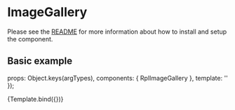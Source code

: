 
<Meta title="Organisms/Image Gallery" />

# ImageGallery
Please see the [README](https://github.com/dpc-sdp/ripple/blob/master/packages/components/Organisms/ImageGallery/README.md) for more information about how to install and setup the component.

## Basic example

  props: Object.keys(argTypes),
  components: { RplImageGallery },
  template: '<rpl-image-gallery :galleryData="galleryData" :enlargeText="enlargeText" />'
});

<Canvas>
  <Story
    name="Image gallery"
    args={{
      galleryData: [
        {
          image: svgPlaceholder({ width: 1024, height: 768, bgColor: '#900', fgColor: '#fff' }),
          alt: 'A test image',
          title: 'Image title here',
          thumbnail: svgPlaceholder({ width: 604, height: 309, bgColor: '#900', fgColor: '#fff' }),
          caption: 'Sed ut perspiciatis unde omnis. Iste natus error sit voluptatem accuntium doloremque laudantium, totam rem aperiam, eaque ipsa quae ab illo inventore veritatis et quasi architecto beatae vitae dicta. Nemo enim ipsam voluptatem quia voluptas sit aspernatur aut odit aut fugit, sed quia consequuntur magni dolores eos qui ratione voluptate.'
        }, {
          image: svgPlaceholder({ width: 1056, height: 540, bgColor: '#090', fgColor: '#fff' }),
          alt: 'A test image',
          title: 'Image title here',
          thumbnail: svgPlaceholder({ width: 604, height: 309, bgColor: '#090', fgColor: '#fff' }),
          caption: 'Sed ut perspiciatis unde omnis. Iste natus error sit voluptatem accuntium doloremque laudantium, totam rem aperiam, eaque ipsa quae ab illo inventore veritatis et quasi architecto beatae vitae dicta. Nemo enim ipsam voluptatem quia.'
        }, {
          image: svgPlaceholder({ width: 597, height: 843, bgColor: '#009', fgColor: '#fff' }),
          alt: 'A test image',
          title: 'Image title here',
          thumbnail: svgPlaceholder({ width: 604, height: 309, bgColor: '#009', fgColor: '#fff' }),
          caption: 'Sed ut perspiciatis unde omnis. Iste natus error sit voluptatem accuntium doloremque laudantium, totam rem aperiam, eaque ipsa quae ab illo inventore veritatis et quasi architecto beatae vitae dicta. Nemo enim ipsam voluptatem quia voluptas sit aspernatur aut odit aut fugit, sed quia consequuntur magni dolores eos qui ratione voluptate. Sed ut perspiciatis unde omnis. Iste natus error sit voluptatem accuntium doloremque laudantium, totam rem aperiam, eaque ipsa quae ab illo inventore veritatis et quasi architecto beatae vitae dicta. Nemo enim ipsam voluptatem quia voluptas sit aspernatur aut odit aut fugit, sed quia consequuntur magni dolores eos qui ratione voluptate.'
        }, {
          image: svgPlaceholder({ width: 2560, height: 1880, bgColor: '#099', fgColor: '#fff' }),
          alt: 'A test image',
          title: 'Image title here',
          thumbnail: svgPlaceholder({ width: 604, height: 309, bgColor: '#099', fgColor: '#fff' }),
          caption: 'A small caption.'
        }, {
          image: svgPlaceholder({ width: 1920, height: 350, bgColor: '#909', fgColor: '#fff' }),
          alt: 'A test image',
          title: 'Image title here',
          thumbnail: svgPlaceholder({ width: 604, height: 309, bgColor: '#909', fgColor: '#fff' }),
          caption: 'Sed ut perspiciatis unde omnis. Iste natus error sit voluptatem accuntium doloremque laudantium.'
        }, {
          image: svgPlaceholder({ width: 1024, height: 768, bgColor: '#990', fgColor: '#fff' }),
          alt: 'A test image',
          title: 'Image title here',
          thumbnail: svgPlaceholder({ width: 604, height: 309, bgColor: '#990', fgColor: '#fff' }),
          caption: 'Sed ut perspiciatis unde omnis. Iste natus error sit voluptatem accuntium doloremque laudantium, totam rem aperiam, eaque ipsa quae ab illo inventore veritatis et quasi architecto beatae vitae dicta. Nemo enim.'
        }, {
          image: svgPlaceholder({ width: 1024, height: 768, bgColor: '#000', fgColor: '#fff' }),
          alt: 'A test image',
          title: 'Image title here',
          thumbnail: svgPlaceholder({ width: 604, height: 309, bgColor: '#000', fgColor: '#fff' }),
          caption: 'Sed ut perspiciatis unde omnis.'
        }
      ],
      enlargeText: 'Click to enlarge'
    }}
  >
    {Template.bind({})}
  </Story>
</Canvas>

<ArgsTable of={RplImageGallery} />
